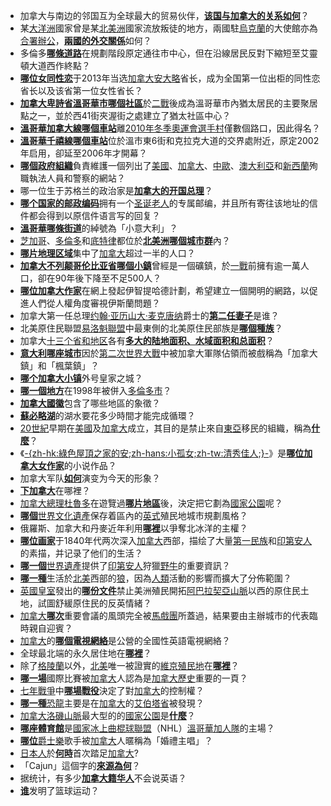 *加拿大与南边的邻国互为全球最大的贸易伙伴，'''[[美加关系|该国与加拿大的关系如何]]'''？
*某[[大洋洲|大洋洲]]國家曾是某[[北美洲|北美洲]]國家流放叛徒的地方，兩國駐[[烏克蘭|烏克蘭]]的大使館亦為[[合署辦公|合署辦公]]，'''[[加澳關係|兩國的外交關係]]'''如何？
* 多倫多'''[[艾倫道|哪條道路]]'''在規劃階段原定通往市中心，但在沿線居民反對下縮短至艾靈頓大道西作終點？
* '''[[凱斯琳·韋恩|哪位女同性恋]]'''于2013年当选[[加拿大|加拿大]][[安大略|安大略]]省长，成为全国第一位出柜的同性恋省长以及该省第一位女性省长？
* '''[[渥烈治|加拿大卑詩省溫哥華市哪個社區]]'''於[[二戰|二戰]]後成為溫哥華市內猶太居民的主要聚居點之一，並於西41街夾渥街之處建立了猶太社區中心？
* '''[[奧運村站|溫哥華加拿大線哪個車站]]'''離[[2010年冬季奧運會|2010年冬季奧運會]][[奧運村|選手村]]僅數個路口，因此得名？
* '''[[溫哥華社區學院－克拉克站|溫哥華千禧線哪個車站]]'''位於溫市東6街和克拉克大道的交界處附近，原定2002年启用，卻延至2006年才開幕？
* '''[[殉職警官紀念頁|哪個政府組織]]'''負責維護一個列出了[[美國|美國]]、[[加拿大|加拿大]]、[[中歐|中歐]]、[[澳大利亞|澳大利亞]]和[[新西蘭|新西蘭]]殉職執法人員和警察的網站？
* 哪一位生于苏格兰的政治家是'''[[约翰·亚历山大·麦克唐纳|加拿大的开国总理]]'''？
* '''[[加拿大邮政编码|哪个国家的邮政编码]]'''拥有一个[[圣诞老人|圣诞老人]]的专属邮编，并且所有寄往该地址的信件都会得到以原信件语言写的回复？
* '''[[金馬素街|溫哥華哪條街道]]'''的綽號為「小意大利」？
* [[芝加哥|芝加哥]]、[[多倫多|多倫多]]和[[底特律|底特律]]都位於'''[[五大湖区城市群|北美洲哪個城市群]]'''內？
* '''[[魁北克市-温莎走廊|哪片地理区域]]'''集中了[[加拿大|加拿大]]超过一半的人口？
* '''[[斯图尔特_(不列颠哥伦比亚省)|加拿大不列颠哥伦比亚省哪個小鎮]]'''曾經是一個礦鎮，於[[第一次世界大戰|一戰]]前擁有逾一萬人口，卻在90年後下降至不足500人？
* '''[[伊莎德·曼吉|哪位加拿大作家]]'''在網上發起伊智提哈德計劃，希望建立一個開明的網路，以促進人們從人權角度審視伊斯蘭問題？
* 加拿大第一任总理[[约翰·亚历山大·麦克唐纳|约翰·亚历山大·麦克唐纳]]爵士的'''[[第一代额斯弗里的麦克唐纳女男爵·阿格尼丝·麦克唐纳|第二任妻子]]'''是谁？
* 北美原住民聯盟[[易洛魁聯盟|易洛魁聯盟]]中最東側的北美原住民部族是'''[[莫霍克人|哪個種族]]'''？
* 加拿大[[加拿大行政区划|十三个省和地区]]各有'''[[加拿大各省和地区面积列表|多大的陆地面积、水域面积和总面积]]'''？
* '''[[坎波巴索|意大利哪座城市]]'''因於[[第二次世界大戰|第二次世界大戰]]中被加拿大軍隊佔領而被戲稱為「加拿大鎮」和「楓葉鎮」？
*'''[[圭尔夫|哪个加拿大小镇]]'''外号皇家之城？
*[[怡陶碧谷|'''哪一個地方''']]在1998年被併入[[多倫多市|多倫多市]]？
*'''[[加拿大國徽|加拿大國徽]]'''包含了哪些地區的象徵？
*'''[[蘇必略湖|蘇必略湖]]'''的湖水要花多少時間才能完成循環？
*[[20世紀|20世紀]]早期在[[美國|美國]]及[[加拿大|加拿大]]成立，其目的是禁止來自[[東亞|東亞]]移民的組織，稱為'''[[排亞聯盟|什麼]]'''？
*《[[清秀佳人|-{zh-hk:綠色屋頂之家的安;zh-hans:小孤女;zh-tw:清秀佳人;}-]]》是'''[[露西·莫德·蒙哥馬利|哪位加拿大女作家]]'''的小说作品？
*加拿大军队[[加拿大军事史|'''如何''']]演变为今天的形象？
*'''[[下加拿大|下加拿大]]'''在哪裡？
*[[加拿大總理|加拿大總理]][[杜魯多|杜魯多]]在遊覽過'''[[納漢尼國家公園|哪片地區]]'''後，決定把它劃為[[國家公園|國家公園]]呢？
*'''[[盧嫩堡|哪個]]'''[[世界文化遺產|世界文化遺產]]保存着區內的[[英國|英式]]殖民地城市規劃風格？
*俄羅斯、加拿大和丹麥近年利用'''[[羅蒙諾索夫海嶺|哪裡]]'''以爭奪北冰洋的主權？
*'''[[保罗·凯尼|哪位画家]]'''于1840年代两次深入[[加拿大|加拿大]]西部，描绘了大量[[第一民族|第一民族]]和[[印第安人|印第安人]]的素描，并记录了他们的生活？
*'''[[野牛跳崖處|哪一個]]'''[[世界遺產|世界遺產]]提供了[[印第安人|印第安人]]狩獵[[美洲野牛|野牛]]的重要資訊？
*'''[[郊狼|哪一種]]'''生活於[[北美|北美]]西部的[[狼|狼]]，因為[[人類|人類]]活動的影響而擴大了分佈範圍？
*[[英國皇室|英國皇室]]發出的'''[[1763年公告|哪份文件]]'''禁止美洲殖民開拓[[阿巴拉契亞山脈|阿巴拉契亞山脈]]以西的原住民土地，試圖舒緩原住民的反英情緒？
*[[加拿大|加拿大]]'''[[查洛頓會議|哪次]]'''重要會議的風頭完全被[[馬戲|馬戲團]]所蓋過，結果要由主辦城市的代表臨時親自迎賓？
*[[加拿大|加拿大]]的'''[[加拿大國營頻道|哪個電視網絡]]'''是公營的全國性英語電視網絡？
*全球最北端的永久居住地在'''[[阿勒特|哪裡]]'''？
*除了[[格陵蘭|格陵蘭]]以外，[[北美|北美]]唯一被證實的[[維京|維京]][[殖民地|殖民地]]在'''[[蘭塞奧茲牧草地|哪裡]]'''？
*'''[[巔峰大賽|哪一場]]'''國際比賽被[[加拿大|加拿大]]人認為是[[加拿大歷史|加拿大歷史]]重要的一頁？
*[[七年戰爭|七年戰爭]]中'''[[亞伯拉罕平原戰役|哪場戰役]]'''決定了對[[加拿大|加拿大]]的控制權？
*'''[[艾伯塔龍|哪一種]]'''[[恐龍|恐龍]]主要是在[[加拿大|加拿大]]的[[艾伯塔省|艾伯塔省]]被發現？
*[[加拿大|加拿大]][[洛磯山脈|洛磯山脈]]最大型的的[[國家公園|國家公園]]是'''[[賈斯珀國家公園|什麼]]'''？
*'''[[通用汽車體育館|哪座體育館]]'''是[[國家冰上曲棍球聯盟|國家冰上曲棍球聯盟]]（NHL）[[溫哥華加人隊|溫哥華加人隊]]的主場？
*'''[[麥可·布雷|哪位]]'''[[爵士樂|爵士樂]]歌手被[[加拿大|加拿大]]人暱稱為「婚禮主唱」？
*[[日本人|日本人]]於'''[[日裔加拿大人|何時]]'''首次踏足[[加拿大|加拿大]]?
*「Cajun」這個字的'''[[阿卡迪亞_(加拿大)|來源為何]]'''？
*据统计，有多少'''[[加拿大籍华人|加拿大籍华人]]'''不会说英语？
*'''[[詹姆斯·奈史密斯|谁]]'''发明了篮球运动？
